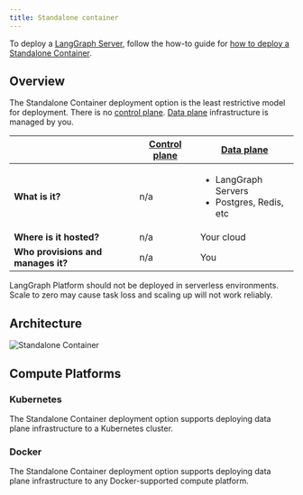 ```yaml
---
title: Standalone container
---
```


To deploy a [LangGraph Server](langgraph-server), follow the how-to guide for [how to deploy a Standalone Container](deploy-standalone-container).

## Overview

The Standalone Container deployment option is the least restrictive model for deployment. There is no [control plane](control-plane). [Data plane](data-plane) infrastructure is managed by you.

|                   | [Control plane](control-plane) | [Data plane](data-plane) |
|-------------------|-------------------|------------|
| **What is it?** | n/a | <ul><li>LangGraph Servers</li><li>Postgres, Redis, etc</li></ul> |
| **Where is it hosted?** | n/a | Your cloud |
| **Who provisions and manages it?** | n/a | You |

<Warning>
  LangGraph Platform should not be deployed in serverless environments. Scale to zero may cause task loss and scaling up will not work reliably.
</Warning>

## Architecture

![Standalone Container](images/langgraph-platform-deployment-architecture.png)

## Compute Platforms

### Kubernetes

The Standalone Container deployment option supports deploying data plane infrastructure to a Kubernetes cluster.

### Docker

The Standalone Container deployment option supports deploying data plane infrastructure to any Docker-supported compute platform.
